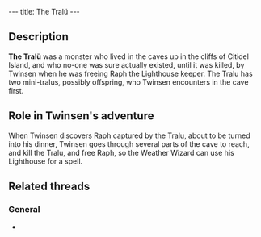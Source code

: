 ---
title: The Tralü
---

{{twinsunica import}}{{Infobox Enemy
 |image=The Tralü.jpg
 |race=creature|label=monster
 |gender=male
 |size=large
 |lba1=
 |lba2=yes
 |alignment=neutral
 |occupation=
 |requires=yellow
 |melee=yes
 |ranged=yes
 |magic=
 |explosive=
 |range=
 |speed=
 |damage=
 |rate=
 |reaction=
 |recovery=
}}

==Description==

'''The Tralü''' was a monster who lived in the caves up in the cliffs of Citidel Island, and who no-one was sure actually existed, until it was killed, by Twinsen when he was freeing Raph the Lighthouse keeper.
The Tralu has two mini-tralus, possibly offspring, who Twinsen encounters in the cave first.

==Role in Twinsen's adventure==

When Twinsen discovers Raph captured by the Tralu, about to be turned into his dinner, Twinsen goes through several parts of the cave to reach, and kill the Tralu, and free Raph, so the Weather Wizard can use his Lighthouse for a spell.

==Related threads==
===General===
* {{thread|id=903|title=Poor Tralu...}}

<!-- remove these category links when they're all automated by categorizers...
[[Category:Large characters]]
[[Category:Citadel Island inhabitants]]
[[Category:Monster]] -->